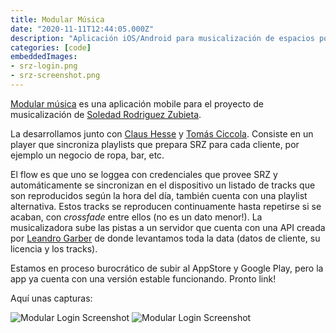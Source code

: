 ```yaml
---
title: Modular Música
date: "2020-11-11T12:44:05.000Z"
description: "Aplicación iOS/Android para musicalización de espacios por Soledad Rodriguez Zubieta."
categories: [code]
embeddedImages:
- srz-login.png
- srz-screenshot.png
---
```



[Modular música](http://modularmusica.com/) es una aplicación mobile para el proyecto de musicalización de [Soledad Rodriguez Zubieta](https://www.instagram.com/_srz).

La desarrollamos junto con [Claus Hesse](https://github.com/claushesse) y [Tomás Ciccola](https://gitlab.com/tomasciccola). Consiste en un player que sincroniza playlists que prepara SRZ para cada cliente, por ejemplo un negocio de ropa, bar, etc.

El flow es que uno se loggea con credenciales que provee SRZ y automáticamente se sincronizan en el dispositivo un listado de tracks que son reproducidos según la hora del día, también cuenta con una playlist alternativa. Estos tracks se reproducen continuamente hasta repetirse si se acaban, con _crossfade_ entre ellos (no es un dato menor!). La musicalizadora sube las pistas a un servidor que cuenta con una API creada por [Leandro Garber](https://gitlab.com/macramole) de donde levantamos toda la data (datos de cliente, su licencia y los tracks).

Estamos en proceso burocrático de subir al AppStore y Google Play, pero la app ya cuenta con una versión estable funcionando. Pronto link!

Aquí unas capturas:

<div className="md:flex flex-row" >
    <Img fluid={props.embeddedImages.image1.fluid} alt="Modular Login Screenshot" className="w-full mr-5 mb-2" />
    <Img fluid={props.embeddedImages.image2.fluid} alt="Modular Login Screenshot" className="w-full mb-2" />
</div>

